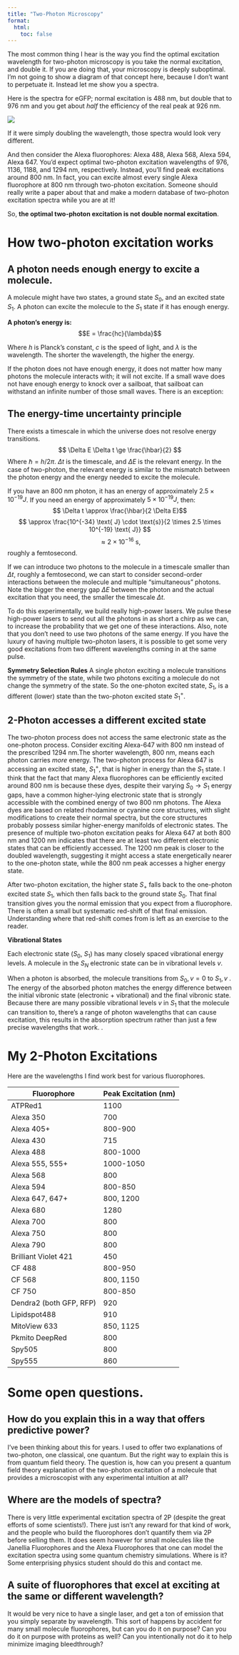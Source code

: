```yaml
---
title: "Two-Photon Microscopy"
format:
  html:
    toc: false
---
```


<!-- TO DO: -->

<!-- include pictures of transition states, symmetries -->

The most common thing I hear is the way you find the optimal excitation wavelength for two-photon microscopy is you take the normal excitation, and double it. If you are doing that, your microscopy is deeply suboptimal. I'm not going to show a diagram of that concept here, because I don't want to perpetuate it. Instead let me show you a spectra.

Here is the spectra for eGFP; normal excitation is 488 nm, but double that to 976 nm and you get about *half* the efficiency of the real peak at 926 nm.

![](../assets/eGFP_2P.jpg)

If it were simply doubling the wavelength, those spectra would look very different.

And then consider the Alexa fluorophores: Alexa 488, Alexa 568, Alexa 594, Alexa 647. You'd expect optimal two-photon excitation wavelengths of 976, 1136, 1188, and 1294 nm, respectively. Instead, you'll find peak excitations around 800 nm. In fact, you can excite almost every single Alexa fluorophore at 800 nm through two-photon excitation. Someone should really write a paper about that and make a modern database of two-photon excitation spectra while you are at it!

So, **the optimal two-photon excitation is not double normal excitation**.

# How two-photon excitation works

## A photon needs enough energy to excite a molecule.

A molecule might have two states, a ground state $S_0$, and an excited state $S_1$. A photon can excite the molecule to the $S_1$ state if it has enough energy.

::: column-margin
**A photon's energy is:** $$E = \frac{hc}{\lambda}$$

Where $h$ is Planck's constant, $c$ is the speed of light, and $\lambda$ is the wavelength. The shorter the wavelength, the higher the energy.
:::

If the photon does not have enough energy, it does not matter how many photons the molecule interacts with; it will not excite. If a small wave does not have enough energy to knock over a sailboat, that sailboat can withstand an infinite number of those small waves. There is an exception:

## The energy-time uncertainty principle

There exists a timescale in which the universe does not resolve energy transitions. $$ \Delta E \Delta t \ge \frac{\hbar}{2} $$ Where $\hbar=h/2\pi$. $\Delta t$ is the timescale, and $\Delta E$ is the relevant energy. In the case of two-photon, the relevant energy is similar to the mismatch between the photon energy and the energy needed to excite the molecule.

::: column-margin
If you have an 800 nm photon, it has an energy of approximately $2.5 \times 10^{-19} J$. If you need an energy of approximately $5 \times 10^{-19} J$, then: $$ \Delta t \approx \frac{\hbar}{2 \Delta E}$$ $$ \approx \frac{10^{-34} \text{ J} \cdot \text{s}}{2 \times 2.5 \times 10^{-19} \text{ J}} $$ $$ \approx 2 \times 10^{-16} \text{ s}, $$ roughly a femtosecond.
:::

If we can introduce two photons to the molecule in a timescale smaller than $\Delta t$, roughly a femtosecond, we can start to consider second-order interactions between the molecule and multiple "simultaneous" photons. Note the bigger the energy gap $\Delta E$ between the photon and the actual excitation that you need, the smaller the timescale $\Delta t$.

To do this experimentally, we build really high-power lasers. We pulse these high-power lasers to send out all the photons in as short a chirp as we can, to increase the probability that we get one of these interactions. Also, note that you don't need to use two photons of the same energy. If you have the luxury of having multiple two-photon lasers, it is possible to get some very good excitations from two different wavelengths coming in at the same pulse.

::: column-margin
**Symmetry Selection Rules** A single photon exciting a molecule transitions the symmetry of the state, while two photons exciting a molecule do not change the symmetry of the state. So the one-photon excited state, $S_1$, is a different (lower) state than the two-photon excited state $S_1^+$.
:::

## 2-Photon accesses a different excited state

The two-photon process does not access the same electronic state as the one-photon process. Consider exciting Alexa-647 with 800 nm instead of the prescribed 1294 nm.The shorter wavelength, 800 nm, means each photon carries *more* energy. The two-photon process for Alexa 647 is accessing an excited state, $S_1^+$, that is higher in energy than the $S_1$ state. I think that the fact that many Alexa fluorophores can be efficiently excited around 800 nm is because these dyes, despite their varying $S_0 \rightarrow S_1$ energy gaps, have a common higher-lying electronic state that is strongly accessible with the combined energy of two 800 nm photons. The Alexa dyes are based on related rhodamine or cyanine core structures, with slight modifications to create their normal spectra, but the core structures probably possess similar higher-energy manifolds of electronic states. The presence of multiple two-photon excitation peaks for Alexa 647 at both 800 nm and 1200 nm indicates that there are at least two different electronic states that can be efficiently accessed. The 1200 nm peak is closer to the doubled wavelength, suggesting it might access a state energetically nearer to the one-photon state, while the 800 nm peak accesses a higher energy state.

After two-photon excitation, the higher state $S_+$ falls back to the one-photon excited state $S_1$, which then falls back to the ground state $S_0$. That final transition gives you the normal emission that you expect from a fluorophore. There is often a small but systematic red-shift of that final emission. Understanding where that red-shift comes from is left as an exercise to the reader.

::: column-margin
**Vibrational States**

Each electronic state ($S_0$, $S_1$) has many closely spaced vibrational energy levels. A molecule in the $S_N$ electronic state can be in vibrational levels $v$.

When a photon is absorbed, the molecule transitions from $S_0, v=0$ to $S_1, v$ . The energy of the absorbed photon matches the energy difference between the initial vibronic state (electronic + vibrational) and the final vibronic state. Because there are many possible vibrational levels $v$ in $S_1$ that the molecule can transition to, there's a range of photon wavelengths that can cause excitation, this results in the absorption spectrum rather than just a few precise wavelengths that work. .
:::

# My 2-Photon Excitations

Here are the wavelengths I find work best for various fluorophores.

| Fluorophore             | Peak Excitation (nm) |
|-------------------------|----------------------|
| ATPRed1                 | 1100                 |
| Alexa 350               | 700                  |
| Alexa 405+              | 800-900              |
| Alexa 430               | 715                  |
| Alexa 488               | 800-1000             |
| Alexa 555, 555+         | 1000-1050            |
| Alexa 568               | 800                  |
| Alexa 594               | 800-850              |
| Alexa 647, 647+         | 800, 1200            |
| Alexa 680               | 1280                 |
| Alexa 700               | 800                  |
| Alexa 750               | 800                  |
| Alexa 790               | 800                  |
| Brilliant Violet 421    | 450                  |
| CF 488                  | 800-950              |
| CF 568                  | 800, 1150            |
| CF 750                  | 800-850              |
| Dendra2 (both GFP, RFP) | 920                  |
| Lipidspot488            | 910                  |
| MitoView 633            | 850, 1125            |
| Pkmito DeepRed          | 800                  |
| Spy505                  | 800                  |
| Spy555                  | 860                  |

# Some open questions.

## How do you explain this in a way that offers predictive power?

I've been thinking about this for years. I used to offer two explanations of two-photon, one classical, one quantum. But the right way to explain this is from quantum field theory. The question is, how can you present a quantum field theory explanation of the two-photon excitation of a molecule that provides a microscopist with any experimental intuition at all?

## Where are the models of spectra?

There is very little experimental excitation spectra of 2P (despite the great efforts of some scientists!). There just isn't any reward for that kind of work, and the people who build the fluorophores don't quantify them via 2P before selling them. It does seem however for small molecules like the Janellia Fluorophores and the Alexa Fluorophores that one can model the excitation spectra using some quantum chemistry simulations. Where is it? Some enterprising physics student should do this and contact me.

## A suite of fluorophores that excel at exciting at the same or different wavelength?

It would be very nice to have a single laser, and get a ton of emission that you simply separate by wavelength. This sort of happens by accident for many small molecule fluorophores, but can you do it on purpose? Can you do it on purpose with proteins as well? Can you intentionally not do it to help minimize imaging bleedthrough?